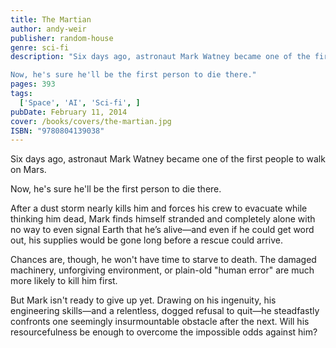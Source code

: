 ```yaml
---
title: The Martian
author: andy-weir
publisher: random-house
genre: sci-fi
description: "Six days ago, astronaut Mark Watney became one of the first people to walk on Mars.

Now, he's sure he'll be the first person to die there."
pages: 393
tags:
  ['Space', 'AI', 'Sci-fi', ]
pubDate: February 11, 2014
cover: /books/covers/the-martian.jpg
ISBN: "9780804139038"
---
```


Six days ago, astronaut Mark Watney became one of the first people to walk on Mars.

Now, he's sure he'll be the first person to die there.

After a dust storm nearly kills him and forces his crew to evacuate while thinking him dead, Mark finds himself stranded and completely alone with no way to even signal Earth that he’s alive—and even if he could get word out, his supplies would be gone long before a rescue could arrive.

Chances are, though, he won't have time to starve to death. The damaged machinery, unforgiving environment, or plain-old "human error" are much more likely to kill him first.

But Mark isn't ready to give up yet. Drawing on his ingenuity, his engineering skills—and a relentless, dogged refusal to quit—he steadfastly confronts one seemingly insurmountable obstacle after the next. Will his resourcefulness be enough to overcome the impossible odds against him?

